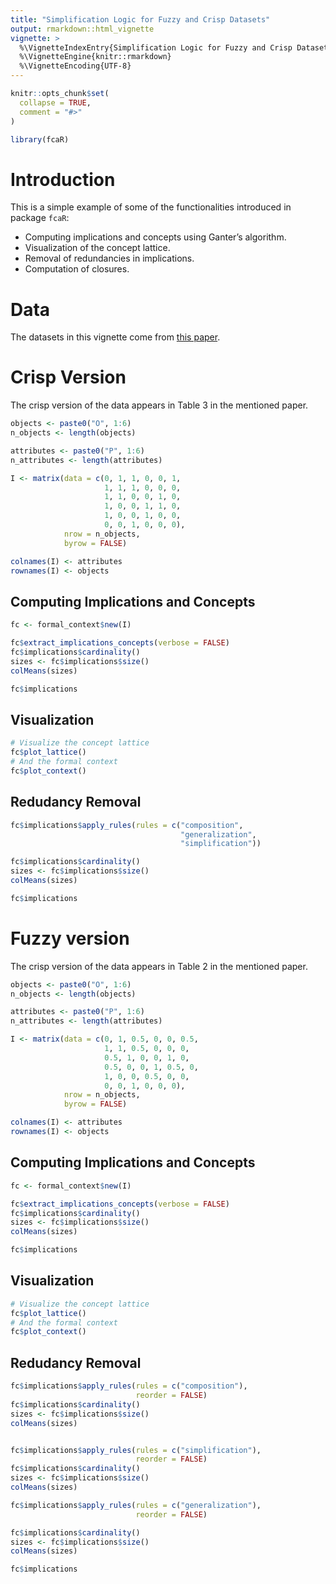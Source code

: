 ```yaml
---
title: "Simplification Logic for Fuzzy and Crisp Datasets"
output: rmarkdown::html_vignette
vignette: >
  %\VignetteIndexEntry{Simplification Logic for Fuzzy and Crisp Datasets}
  %\VignetteEngine{knitr::rmarkdown}
  %\VignetteEncoding{UTF-8}
---
```


```r
knitr::opts_chunk$set(
  collapse = TRUE,
  comment = "#>"
)
```

```r
library(fcaR)
```

# Introduction

This is a simple example of some of the functionalities introduced in package `fcaR`:

- Computing implications and concepts using Ganter's algorithm.
- Visualization of the concept lattice.
- Removal of redundancies in implications.
- Computation of closures.

# Data

The datasets in this vignette come from [this paper](https://www.sciencedirect.com/science/article/pii/S1877705812021418).

# Crisp Version

The crisp version of the data appears in Table 3 in the mentioned paper.

```r
objects <- paste0("O", 1:6)
n_objects <- length(objects)

attributes <- paste0("P", 1:6)
n_attributes <- length(attributes)

I <- matrix(data = c(0, 1, 1, 0, 0, 1,
                     1, 1, 1, 0, 0, 0,
                     1, 1, 0, 0, 1, 0,
                     1, 0, 0, 1, 1, 0,
                     1, 0, 0, 1, 0, 0,
                     0, 0, 1, 0, 0, 0),
            nrow = n_objects,
            byrow = FALSE)

colnames(I) <- attributes
rownames(I) <- objects
```

## Computing Implications and Concepts

```r
fc <- formal_context$new(I)

fc$extract_implications_concepts(verbose = FALSE)
fc$implications$cardinality()
sizes <- fc$implications$size()
colMeans(sizes)
```

```r
fc$implications
```

## Visualization

```r
# Visualize the concept lattice
fc$plot_lattice()
# And the formal context
fc$plot_context()
```

## Redudancy Removal

```r
fc$implications$apply_rules(rules = c("composition",
                                      "generalization",
                                      "simplification"))

fc$implications$cardinality()
sizes <- fc$implications$size()
colMeans(sizes)
```

```r
fc$implications
```

# Fuzzy version

The crisp version of the data appears in Table 2 in the mentioned paper.

```r
objects <- paste0("O", 1:6)
n_objects <- length(objects)

attributes <- paste0("P", 1:6)
n_attributes <- length(attributes)

I <- matrix(data = c(0, 1, 0.5, 0, 0, 0.5,
                     1, 1, 0.5, 0, 0, 0,
                     0.5, 1, 0, 0, 1, 0,
                     0.5, 0, 0, 1, 0.5, 0,
                     1, 0, 0, 0.5, 0, 0,
                     0, 0, 1, 0, 0, 0),
            nrow = n_objects,
            byrow = FALSE)

colnames(I) <- attributes
rownames(I) <- objects
```

## Computing Implications and Concepts

```r
fc <- formal_context$new(I)

fc$extract_implications_concepts(verbose = FALSE)
fc$implications$cardinality()
sizes <- fc$implications$size()
colMeans(sizes)
```

```r
fc$implications
```

## Visualization

```r
# Visualize the concept lattice
fc$plot_lattice()
# And the formal context
fc$plot_context()
```

## Redudancy Removal

```r
fc$implications$apply_rules(rules = c("composition"), 
                            reorder = FALSE)
fc$implications$cardinality()
sizes <- fc$implications$size()
colMeans(sizes)


fc$implications$apply_rules(rules = c("simplification"), 
                            reorder = FALSE)
fc$implications$cardinality()
sizes <- fc$implications$size()
colMeans(sizes)

fc$implications$apply_rules(rules = c("generalization"), 
                            reorder = FALSE)

fc$implications$cardinality()
sizes <- fc$implications$size()
colMeans(sizes)
```

```r
fc$implications
```


